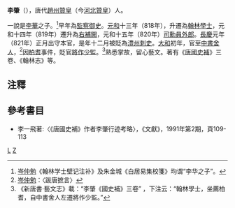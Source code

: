 '''李肇'''（{{bd|?||?}}），唐代[[趙州|趙州]][[贊皇|贊皇]]（今[[河北|河北]][[贊皇|贊皇]]）人。

一說是[[李華|李華]]之子。<ref>[[岑仲勉|岑仲勉]]《翰林学士壁记注补》及朱金城《白居易集校箋》均谓“李华之子”。</ref>早年為[[監察御史|監察御史]]。[[元和_(唐朝)|元和]]十三年（818年），升遷為[[翰林學士|翰林學士]]，元和十四年（819年）遷升為[[右補闕|右補闕]]，元和十五年（820年）[[司勳員外郎|司勳員外郎]]。[[長慶|長慶]]元年（821年）正月出守本官，是年十二月被貶為[[澧州|澧州]][[刺史|刺史]]。[[大和_(唐朝)|大和]]初年，官至[[中書舍人|中書舍人]]，<ref>[[岑仲勉|岑仲勉]]：〈跋唐摭言〉</ref>因[[柏耆|柏耆]]事件，貶官[[將作少監|將作少監]]。<ref>《新唐書·藝文志》載：“李肇《國史補》三卷” ，下注云：“翰林學士，坐薦柏耆，自中書舍人左遷將作少監。”</ref>熟悉掌故，留心藝文。著有《[[唐國史補|唐國史補]]》三卷、《翰林志》等。

== 注釋 ==
{{reflist}}

==參考書目==
*李一飛著:〈《唐國史補》作者李肇行迹考略〉，《文獻》，1991年第2期，頁109-113 
[[Category:唐朝政治人物|L]]
[[Category:李姓|Z]]
